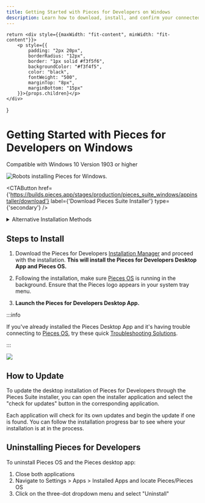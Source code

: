 ```yaml
---
title: Getting Started with Pieces for Developers on Windows
description: Learn how to download, install, and confirm your connected applications on Windows - it only takes 3 steps!
---
```



<link rel="canonical" href="https://docs.pieces.app/installation-getting-started/windows" />

    return <div style={{maxWidth: "fit-content", minWidth: "fit-content"}}>
        <p style={{
            padding: "2px 20px",
            borderRadius: "12px",
            border: "1px solid #f3f5f6",
            backgroundColor: "#f3f4f5",
            color: "black",
            fontWeight: "500",
            marginTop: "8px",
            marginBottom: "15px"
        }}>{props.children}</p>
    </div>
}

# Getting Started with Pieces for Developers on Windows
<ReleasePill>Compatible with Windows 10 Version 1903 or higher</ReleasePill>

![Robots installing Pieces for Windows.](/assets/installation/robots_windows.png)

<CTAButton
  href={'https://builds.pieces.app/stages/production/pieces_suite_windows/appinstaller/download'}
  label={'Download Pieces Suite Installer'}
  type={'secondary'}
/>

<Spacer />

<details>
  <summary>Alternative Installation Methods</summary>

  If you aren't sure which of these you need, click "Download Pieces Suite Installer" above - it will install both applications and manage them as updates are released.

  If this isn't your first rodeo, here is the list of downloadable files for windows:
  - [Pieces OS](/learn/installation-getting-started/pieces-os) Appinstaller (Standalone Windows) | [Download Here](https://builds.pieces.app/stages/production/appinstaller/os_server.appinstaller)
  - Pieces for Developers Desktop App Appinstaller (Standalone Windows) | [Download Here](https://builds.pieces.app/stages/production/appinstaller/pieces_for_x.appinstaller)
  - [Pieces OS](/learn/installation-getting-started/pieces-os) EXE (Standalone Windows) | [Download Here](https://builds.pieces.app/stages/production/os_server/windows-exe/download)
  - Pieces for Developers Desktop App EXE (Standalone Windows) | [Download Here](https://builds.pieces.app/stages/production/pieces_for_x/windows-exe/download)
</details>

## Steps to Install

1. Download the Pieces for Developers <a target="_blank" href={pieces_app.links.installation.pieces_suite_manager}>Installation Manager</a> and proceed with the installation. **This will install the Pieces for Developers Desktop App and Pieces OS.**

2. Following the installation, make sure [Pieces OS](/learn/installation-getting-started/pieces-os) is running in the background. Ensure that the Pieces logo appears in your system tray menu.

3. **Launch the Pieces for Developers Desktop App.**

:::info

If you've already installed the Pieces Desktop App and it's having trouble connecting to [Pieces OS](/learn/installation-getting-started/pieces-os), try these quick <a target="_blank" href={pieces_app.links.internal.faqs}>Troubleshooting Solutions</a>.

:::

![](https://storage.googleapis.com/pieces_static_resources/vs_code_marketplace/GIFs/INSTALL_WINDOWS)

## How to Update

To update the desktop installation of Pieces for Developers through the Pieces Suite installer, you can open the installer application and select the "check for updates" button in the corresponding application.

Each application will check for its own updates and begin the update if one is found. You can follow the installation progress bar to see where your installation is at in the process.

## Uninstalling Pieces for Developers
To uninstall Pieces OS and the Pieces desktop app:

1. Close both applications
2. Navigate to Settings > Apps > Installed Apps and locate Pieces/Pieces OS
3. Click on the three-dot dropdown menu and select "Uninstall"
